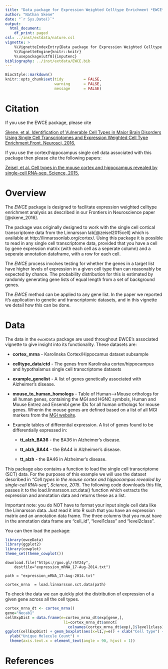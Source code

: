 ```yaml
---
title: "Data package for Expression Weighted Celltype Enrichment *EWCE*"
author: "Nathan Skene"
date: "`r Sys.Date()`"
output:
  html_document:
    df_print: paged
csl: ../inst/extdata/nature.csl
vignette: >
    %\VignetteIndexEntry{Data package for Expression Weighted Celltype Enrichment EWCE} 
    %\VignetteEngine{knitr::knitr} 
    %\usepackage[utf8]{inputenc}
bibliography: ../inst/extdata/EWCE.bib
---
```



```r
BiocStyle::markdown()
knitr::opts_chunk$set(tidy         = FALSE,
                      warning      = FALSE,
                      message      = FALSE)

```

# Citation

If you use the EWCE package, please cite

[Skene, et al. Identification of Vulnerable Cell Types in Major Brain Disorders Using Single Cell Transcriptomes and Expression Weighted Cell Type Enrichment.Front. Neurosci, 2016.](https://www.frontiersin.org/articles/10.3389/fnins.2016.00016/full)

If you use the cortex/hippocampus single cell data associated with this package 
then please cite the following papers:

[Zeisel, et al. Cell types in the mouse cortex and hippocampus revealed by single-cell RNA-seq. Science, 2015.](http://www.sciencemag.org/content/early/2015/02/18/science.aaa1934.abstract)

# Overview

The *EWCE* package is designed to facilitate expression weighted celltype enrichment analysis as described in our Frontiers in Neuroscience paper [@skene_2016].

The package was originally designed to work with the single cell cortical transcriptome data from the Linnarsson lab[@zeisel2015cell] which is available at http://linnarssonlab.org/cortex/. Using this package it is possible to read in any single cell transcriptome data, provided that you have a cell by gene expression matrix (with each cell as a seperate column) and a seperate annotation dataframe, with a row for each cell.

The *EWCE* process involves testing for whether the genes in a target list have higher levels of expression in a given cell type than can reasonably be expected by chance. The probability distribution for this is estimated by randomly generating gene lists of equal length from a set of background genes.

The *EWCE* method can be applied to any gene list. In the paper we reported it's application to genetic and transcriptomic datasets, and in this vignette we detail how this can be done. 

# Data

The data in the `ewceData` package are used throughout EWCE's associated vignette to give insight into its functionality. These datasets are:

* **cortex_mrna** - Karolinska Cortex/Hippocamus dataset subsample

* **celltype_data**/**ctd** - The genes from Karolinska cortex/hippocampus and hypothalamus single cell transcriptome datasets

* **example_genelist** - A list of genes genetically associated with Alzheimer's disease.

* **mouse_to_human_homologs** - Table of Human-->Mouse orthologs for all human genes, containing the MGI and HGNC symbols, Human and Mouse Entrez and Ensembl gene IDs for all human orthologs for mouse genes. Whenin the mouse genes are defined based on a list of all MGI markers from the [MGI website](http://www.informatics.jax.org/).

* Example tables of differential expression. A list of genes found to be differentially expressed in:

  * **tt_alzh_BA36** - the BA36 in Alzheimer's disease.

  * **tt_alzh_BA44** - the BA44 in Alzheimer's disease.

  * **tt_alzh** - the BA46 in Alzheimer's disease.

This package also contains a function to load the single cell transcriptome (SCT) data. For the purposes of this example we will use the dataset described in *"Cell types in the mouse cortex and hippocampus revealed by single-cell RNA-seq", Science, 2015*. The following code downloads this file, passes it to the load.linnarsson.sct.data() function which extracts the expression and annotation data and returns these as a list. 

Important note: you do NOT have to format your input single cell data like the Linnarsson data. Just read it into R such that you have an expression matrix and an annotation data frame. The three columns that you must have in the annotation data frame are "cell_id", "level1class" and "level2class". 

You can then load the package:

```r
library(ewceData)
library(ggplot2)
library(cowplot)
theme_set(theme_cowplot())
```

```
download.file("https://goo.gl/r5Y24y",
    destfile="expression_mRNA_17-Aug-2014.txt") 

path = "expression_mRNA_17-Aug-2014.txt"

cortex_mrna  = load.linnarsson.sct.data(path)
```

To check the data we can quickly plot the distribution of expression of a given gene across all the cell types.

```r
cortex_mrna_dt <- cortex_mrna()
gene="Necab1"
cellExpDist = data.frame(e=cortex_mrna_dt$exp[gene,],
                          l1=cortex_mrna_dt$annot[
                            colnames(cortex_mrna_dt$exp),]$level1class)
ggplot(cellExpDist) + geom_boxplot(aes(x=l1,y=e)) + xlab("Cell type") + 
  ylab("Unique Molecule Count") + 
  theme(axis.text.x = element_text(angle = 90, hjust = 1)) 
```

# References
